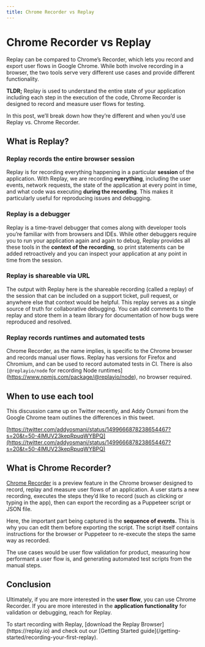```yaml
---
title: Chrome Recorder vs Replay
---
```


# Chrome Recorder vs Replay

Replay can be compared to Chrome’s Recorder, which lets you record and export user flows in Google Chrome. While both involve recording in a browser, the two tools serve very different use cases and provide different functionality. 

**TLDR;** Replay is used to understand the entire state of your application including each step in the execution of the code, Chrome Recorder is designed to record and measure user flows for testing.

In this post, we’ll break down how they’re different and when you’d use Replay vs. Chrome Recorder.

## What is Replay?

### Replay records the entire browser session

Replay is for recording everything happening in a particular **session** of the application. With Replay, we are recording **everything**, including the user events, network requests, the state of the application at every point in time, and what code was executing **during the recording**. This makes it particularly useful for reproducing issues and debugging.

### Replay is a debugger

Replay is a time-travel debugger that comes along with developer tools you’re familiar with from browsers and IDEs. While other debuggers require you to run your application again and again to debug, Replay provides all these tools in the **context of the recording**, so print statements can be added retroactively and you can inspect your application at any point in time from the session.

### Replay is shareable via URL

The output with Replay here is the shareable recording (called a replay) of the session that can be included on a support ticket, pull request, or anywhere else that context would be helpful. This replay serves as a single source of truth for collaborative debugging. You can add comments to the replay and store them in a team library for documentation of how bugs were reproduced and resolved.

### Replay records runtimes and automated tests

Chrome Recorder, as the name implies, is specific to the Chrome browser and records manual user flows. Replay has versions for Firefox and Chromium, and can be used to record automated tests in CI. There is also `[@replayio/node` for recording Node runtimes](https://www.npmjs.com/package/@replayio/node), no browser required.

## When to use each tool

This discussion came up on Twitter recently, and Addy Osmani from the Google Chrome team outlines the differences in this tweet.

[https://twitter.com/addyosmani/status/1499666878238654467?s=20&t=50-4lMUV23kepRpuqWYBPQ](https://twitter.com/addyosmani/status/1499666878238654467?s=20&t=50-4lMUV23kepRpuqWYBPQ)

## What is Chrome Recorder?

[Chrome Recorder](https://developer.chrome.com/docs/devtools/recorder/) is a preview feature in the Chrome browser designed to record, replay and measure user flows of an application. A user starts a new recording, executes the steps they’d like to record (such as clicking or typing in the app), then can export the recording as a Puppeteer script or JSON file.

Here, the important part being captured is the **sequence of events.** This is why you can edit them before exporting the script. The script itself contains instructions for the browser or Puppeteer to re-execute the steps the same way as recorded.

The use cases would be user flow validation for product, measuring how performant a user flow is, and generating automated test scripts from the manual steps.

## Conclusion

Ultimately, if you are more interested in the **user flow**, you can use Chrome Recorder. If you are more interested in the **application functionality** for validation or debugging, reach for Replay.

<Callout type="info" emoji="💡">
To start recording with Replay, [download the Replay Browser](https://replay.io) and check out our [Getting Started guide](/getting-started/recording-your-first-replay).
</Callout>